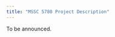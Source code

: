 ```yaml
---
title: "MSSC 5780 Project Description"
---
```


To be announced.

<!-- ## Timeline -->

<!-- [Topic ideas](#topic-ideas) due Fri, Feb 18 -->

<!-- [Proposal](#project-proposal) due Fri, Mar 18 -->

<!-- [Draft report](#draft-report) due Fri, Apr 8 -->

<!-- [Peer review](#peer-review) due Fri, Apr 15 -->

<!-- [Final report](#written-report) due Mon, Apr 25 -->

<!-- [Video presentation + slides](#video-presentation--slides) and [final GitHub repo](#reproducibility---organization) due Thu, Apr 28 -->

<!-- [Presentation comments](#presentation-comments) due Sat, Apr 30 -->

<!-- ## Introduction -->

<!-- **TL;DR**: *Pick a data set and do a regression analysis. That is your final project.* -->

<!-- The goal of the final project is for you to use regression analysis to analyze a data set of your own choosing. The data set may already exist or you may collect your own data by scraping the web. -->

<!-- Choose the data based on your group's interests or work you all have done in other courses or research projects. The goal of this project is for you to demonstrate proficiency in the techniques we have covered in this class (and beyond, if you like!) and apply them to a data set to analyze it in a meaningful way. -->

<!-- All analyses must be done in RStudio, and all components of the project **must be reproducible** (with the exception of the presentation). -->

<!-- ### Logistics -->

<!-- You will work on the project with your lab groups. -->

<!-- The four primary deliverables for the final project are -->

<!-- -   A written, reproducible report detailing your analysis -->

<!-- -   A GitHub repository corresponding to your report -->

<!-- -   Slides + a video presentation -->

<!-- -   Formal peer review on another team's project -->

<!-- ## Topic ideas {#topic-ideas} -->

<!-- Identify 2-3 data sets you're interested in potentially using for the final project. If you're unsure where to find data, you can use the list of potential data sources in the [Tips + Resources](#tips--resources) section as a starting point. It may also help to think of topics you're interested in investigating and find data sets on those topics. -->

<!-- The purpose of submitting project ideas is to give you time to find data for the project and to make sure you have a data set that can help you be successful in the project. **Therefore, you must use one of the data sets submitted as a topic idea, unless otherwise notified by the teaching team.** -->

<!-- The data sets should meet the following criteria: -->

<!-- -   At least 500 observations -->

<!-- -   At least 10 columns -->

<!-- -   At least 6 of the columns must be useful and unique predictor variables. -->

<!--     -   Identifier variables such as "name", "social security number", etc. are not useful predictor variables. -->

<!--     -   If you have multiple columns with the same information (e.g. "state abbreviation" and "state name"), then they are not unique predictors. -->

<!-- -   At least one variable that can be identified as a reasonable response variable. -->

<!--     -   The response variable can be quantitative or categorical. -->

<!-- -   A mix of quantitative and categorical variables that can be used as predictors. -->

<!-- -   Observations should reasonably meet the independence condition. Therefore, avoid data with repeated measures, data collected over time, etc. -->

<!-- -   You may not use data that has previously been used in any course materials, or any derivation of data that has been used in course materials. -->

<!-- **Please ask a member of the teaching team if you're unsure whether your data set meets the criteria.** -->

<!-- For each data set, include the following: -->

<!-- #### Introduction and data -->

<!-- -   State the source of the data set. -->

<!-- -   Describe when and how it was originally collected (by the original data curator, not necessarily how you found the data) -->

<!-- -   Describe the observations and the general characteristics being measured in the data -->

<!-- #### Research question -->

<!-- -   Describe a research question you're interested in answering using this data. -->

<!-- #### Glimpse of data -->

<!-- -   Use the `glimpse` function to provide an overview of each data set -->

<!-- Submit the PDF of the topic ideas to Gradescope. Mark all pages associated with each data set. -->

<!-- ## Project proposal {#project-proposal} -->

<!-- The purpose of the project proposal is to help you think about your analysis strategy early. -->

<!-- Include the following in the proposal: -->

<!-- ### Section 1 - Introduction -->

<!-- The introduction section includes -->

<!-- -   an introduction to the subject matter you're investigating -->

<!-- -   the motivation for your research question (citing any relevant literature) -->

<!-- -   the general research question you wish to explore -->

<!-- -   your hypotheses regarding the research question of interest. -->

<!-- ### Section 2 - Data description -->

<!-- In this section, you will describe the data set you wish to explore. This includes -->

<!-- -   description of the observations in the data set, -->

<!-- -   description of how the data was originally collected (not how you found the data but how the original curator of the data collected it). -->

<!-- ### Section 3 - Analysis approach -->

<!-- In this section, you will provide a brief overview of your analysis approach. This includes: -->

<!-- -   Description of the response variable. -->

<!-- -   Visualization and summary statistics for the response variable. -->

<!-- -   List of variables that will be considered as predictors -->

<!-- -   Regression model technique (multiple linear regression and logistic regression) -->

<!-- ### Data dictionary (aka code book) -->

<!-- Submit a data dictionary for all the variables in your data set in the `README` of your project repo, in the `data` folder. Link to this file from your proposal writeup. -->

<!-- ### Submission -->

<!-- Push all of your final changes to the GitHub repo, and submit the PDF of your proposal to Gradescope. -->

<!-- ### Proposal grading -->

<!-- | Total                | 10 pts | -->

<!-- |----------------------|--------| -->

<!-- | **Introduction**     | 3 pts  | -->

<!-- | **Data description** | 2 pts  | -->

<!-- | **Analysis plan**    | 4 pts  | -->

<!-- | **Data dictionary**  | 1 pts  | -->

<!-- Each component will be graded as follows: -->

<!-- -   **Meets expectations (full credit)**: All required elements are completed and are accurate. The narrative is written clearly, all tables and visualizations are nicely formatted, and the work would be presentable in a professional setting. -->

<!-- -   **Close to expectations (half credit)**: There are some elements missing and/or inaccurate. There are some issues with formatting. -->

<!-- -   **Does not meet expectations (no credit)**: Major elements missing. Work is not neatly formatted and would not be presentable in a professional setting. -->

<!-- ## Draft report {#draft-report} -->

<!-- The purpose of the draft and peer review is to give you an opportunity to get early feedback on your analysis. Therefore, the draft and peer review will focus primarily on the exploratory data analysis, modeling, and initial interpretations. -->

<!-- Write the draft in the **written-report.qmd** file in your project repo. You do not need to submit the draft on Gradescope. -->

<!-- Below is a brief description of the sections to focus on in the draft: -->

<!-- ### Introduction and data -->

<!-- This section includes an introduction to the project motivation, data, and research question. Describe the data and definitions of key variables. It should also include some exploratory data analysis. All of the EDA won't fit in the paper, so focus on the EDA for the response variable and a few other interesting variables and relationships. -->

<!-- ### Methodology -->

<!-- This section includes a brief description of your modeling process. Explain the reasoning for the type of model you're fitting, predictor variables considered for the model including any interactions. Additionally, show how you arrived at the final model by describing the model selection process, any variable transformations (if needed), and any other relevant considerations that were part of the model fitting process. -->

<!-- ### Results -->

<!-- In this section, you will output the final model and include a brief discussion of the model assumptions, diagnostics, and any relevant model fit statistics. -->

<!-- This section also includes initial interpretations and conclusions drawn from the model. -->

<!-- ## Peer review {#peer-review} -->

<!-- Critically reviewing others' work is a crucial part of the scientific process, and STA 210 is no exception. Each lab team will be assigned two other teams's projects to review. Each team should push their draft to their GitHub repo by the due date. One lab in the following week will be dedicated to the peer review, and all reviews will be due by the end of that lab session. -->

<!-- During the peer review process, you will be provided read-only access to your partner teams' GitHub repos. Provide your review in the form of GitHub issues to your partner team's GitHub repo using the issue template provided. The peer review will be graded on the extent to which it comprehensively and constructively addresses the components of the partner team's report: the research context and motivation, exploratory data analysis, modeling, interpretations, and conclusions. -->

<!-- ### Pairings -->

<!-- #### Section 1 - M 1:45PM - 3:00PM -->

<!-- | Team being reviewed | Reviewer 1     | Reviewer 2     | -->

<!-- |---------------------|----------------|----------------| -->

<!-- | chaa_chaa_chaa      | yay_stats      | stat_over_flow | -->

<!-- | dekk                | chaa_chaa_chaa | yay_stats      | -->

<!-- | eight               | dekk           | chaa_chaa_chaa | -->

<!-- | housecats           | eight          | dekk           | -->

<!-- | krafthouse          | housecats      | eight          | -->

<!-- | rrawr               | krafthouse     | housecats      | -->

<!-- | stat_over_flow      | rrawr          | krafthouse     | -->

<!-- | yay_stats           | stat_over_flow | rrawr          | -->

<!-- #### Section 2 - M 3:30PM - 4:45PM -->

<!-- | Team being reviewed | Reviewer 1       | Reviewer 2       | -->

<!-- |---------------------|------------------|------------------| -->

<!-- | a_plus_plus_plus    | we_r             | tina             | -->

<!-- | predictors          | a_plus_plus_plus | we_r             | -->

<!-- | sixers              | predictors       | a_plus_plus_plus | -->

<!-- | soy_nuggets         | sixers           | predictors       | -->

<!-- | tina                | soy_nuggets      | sixers           | -->

<!-- | we_r                | tina             | soy_nuggets      | -->

<!-- #### Section 3 - M 5:15PM - 6:30PM -->

<!-- | Team being reviewed              | Reviewer 1                       | Reviewer 2                       | -->

<!-- |------------------------|------------------------|------------------------| -->

<!-- | down_to_earth_goats              | the_three_musketeers             | team_five                        | -->

<!-- | ginger_and_stats                 | down_to_earth_goats              | the_three_musketeers             | -->

<!-- | pineapple_wedge_and_diced_papaya | ginger_and_stats                 | down_to_earth_goats              | -->

<!-- | statchelorettes                  | pineapple_wedge_and_diced_papaya | ginger_and_stats                 | -->

<!-- | statisix                         | statchelorettes                  | pineapple_wedge_and_diced_papaya | -->

<!-- | stats_squad                      | statisix                         | statchelorettes                  | -->

<!-- | team_five                        | stats_squad                      | statisix                         | -->

<!-- | the_three_musketeers             | team_five                        | stats_squad                      | -->

<!-- ### Process and questions -->

<!-- Spend \~30 mins to review each team's project. -->

<!-- -   Find your team name on the **Reviewer 1** and **Reviewer 2** columns. -->

<!-- -   For each of the columns, find the name of the team to review in the **Team being reviewed** column. You should already have access to this team's repo. -->

<!-- -   Open the repo of the team you're reviewing, read their project draft, and browser around the rest of their repo. -->

<!-- -   Then, go to the Issues tab in that repo, click on New issue, and click on Get started for the Peer review issue. Fill out this issue, answering the following questions: -->

<!--     -   Peer review by: \[NAME OF TEAM DOING THE REVIEW\] -->

<!--     -   Names of team members that participated in this review: \[FULL NAMES OF TEAM MEMBERS DOING THE REVIEW\] -->

<!--     -   Describe the goal of the project. -->

<!--     -   Describe the data used or collected, if any. If the proposal does not include the use of a specific dataset, comment on whether the project would be strengthened by the inclusion of a dataset. -->

<!--     -   Describe the approaches, tools, and methods that will be used. -->

<!--     -   Is there anything that is unclear from the proposal? -->

<!--     -   Provide constructive feedback on how the team might be able to improve their project. Make sure your feedback includes at least one comment on the statistical modeling aspect of the project, but do feel free to comment on aspects beyond the modeling. -->

<!--     -   What aspect of this project are you most interested in and would like to see highlighted in the presentation. -->

<!--     -   Provide constructive feedback on any issues with file and/or code organization. -->

<!--     -   (Optional) Any further comments or feedback? -->

<!-- ## Written report {#written-report} -->

<!-- Your written report must be completed in the `written-report.qmd` file and must be reproducible. All team members should contribute to the GitHub repository, with regular meaningful commits. -->

<!-- Before you finalize your write up, make sure the printing of code chunks is off with the option `echo = FALSE`. -->

<!-- **You will submit the PDF of your final report on Gradescope.** -->

<!-- The PDF you submit must match the files in your GitHub repository *exactly*. The mandatory components of the report are below. You are free to add additional sections as necessary. The report, including visualizations, should be **no more than 10 pages long.** is no minimum page requirement; however, you should comprehensively address all of the analysis and report. -->

<!-- Be selective in what you include in your final write-up. The goal is to write a cohesive narrative that demonstrates a thorough and comprehensive analysis rather than explain every step of the analysis. -->

<!-- You are welcome to include an appendix with additional work at the end of the written report document; however, grading will largely be based on the content in the main body of the report. You should assume the reader will not see the material in the appendix unless prompted to view it in the main body of the report. The appendix should be neatly formatted and easy for the reader to navigate. It is not included in the 10-page limit. -->

<!-- The written report is worth 40 points, broken down as follows -->

<!-- | Total                         | 40 pts | -->

<!-- |-------------------------------|--------| -->

<!-- | **Introduction/data**         | 6 pts  | -->

<!-- | **Methodology**               | 10 pts | -->

<!-- | **Results**                   | 14 pts | -->

<!-- | **Discussion + conclusion**   | 6 pts  | -->

<!-- | **Organization + formatting** | 4 pts  | -->

<!-- [Click here](/documents/project-report-rubric.pdf "Project rubric") for a PDF of the written report rubric. -->

<!-- ### Introduction and data -->

<!-- This section includes an introduction to the project motivation, data, and research question. Describe the data and definitions of key variables. It should also include some exploratory data analysis. All of the EDA won't fit in the paper, so focus on the EDA for the response variable and a few other interesting variables and relationships. -->

<!-- #### Grading criteria -->

<!-- The research question and motivation are clearly stated in the introduction, including citations for the data source and any external research. The data are clearly described, including a description about how the data were originally collected and a concise definition of the variables relevant to understanding the report. The data cleaning process is clearly described, including any decisions made in the process (e.g., creating new variables, removing observations, etc.) The explanatory data analysis helps the reader better understand the observations in the data along with interesting and relevant relationships between the variables. It incorporates appropriate visualizations and summary statistics. -->

<!-- ### Methodology -->

<!-- This section includes a brief description of your modeling process. Explain the reasoning for the type of model you're fitting, predictor variables considered for the model including any interactions. Additionally, show how you arrived at the final model by describing the model selection process, interactions considered, variable transformations (if needed), assessment of conditions and diagnostics, and any other relevant considerations that were part of the model fitting process. -->

<!-- #### Grading criteria -->

<!-- The analysis steps are appropriate for the data and research question. The group used a thorough and careful approach to select the final model; the approach is clearly described in the report. The model selection process took into account potential interaction effects and addressed any violations in model conditions. The model conditions and diagnostics are thoroughly and accurately assessed for their model. If violations of model conditions are still present, there was a reasonable attempt to address the violations based on the course content. -->

<!-- ### Results -->

<!-- This is where you will output the final model with any relevant model fit statistics. -->

<!-- Describe the key results from the model. The goal is not to interpret every single variable in the model but rather to show that you are proficient in using the model output to address the research questions, using the interpretations to support your conclusions. Focus on the variables that help you answer the research question and that provide relevant context for the reader. -->

<!-- #### Grading criteria -->

<!-- The model fit is clearly assessed, and interesting findings from the model are clearly described. Interpretations of model coefficients are used to support the key findings and conclusions, rather than merely listing the interpretation of every model coefficient. If the primary modeling objective is prediction, the model's predictive power is thoroughly assessed. -->

<!-- ### Discussion + Conclusion -->

<!-- In this section you'll include a summary of what you have learned about your research question along with statistical arguments supporting your conclusions. In addition, discuss the limitations of your analysis and provide suggestions on ways the analysis could be improved. Any potential issues pertaining to the reliability and validity of your data and appropriateness of the statistical analysis should also be discussed here. Lastly, this section will include ideas for future work. -->

<!-- #### Grading criteria -->

<!-- Overall conclusions from analysis are clearly described, and the model results are put into the larger context of the subject matter and original research question. There is thoughtful consideration of potential limitations of the data and/or analysis, and ideas for future work are clearly described. -->

<!-- ### Organization + formatting -->

<!-- This is an assessment of the overall presentation and formatting of the written report. -->

<!-- #### Grading criteria -->

<!-- The report neatly written and organized with clear section headers and appropriately sized figures with informative labels. Numerical results are displayed with a reasonable number of digits, and all visualizations are neatly formatted. All citations and links are properly formatted. If there is an appendix, it is reasonably organized and easy for the reader to find relevant information. All code, warnings, and messages are suppressed. The main body of the written report (not including the appendix) is no longer than 10 pages. -->

<!-- ## Video presentation + slides -->

<!-- ### Slides -->

<!-- In addition to the written report, your team will also create presentation slides and record a video presentation that summarize and showcase your project. Introduce your research question and data set, showcase visualizations, and discuss the primary conclusions. These slides should serve as a brief visual addition to your written report and will be graded for content and quality. -->

<!-- **For submission, convert these slides to a .pdf document, and submit the PDF of the slides on Gradescope.** -->

<!-- The slide deck should have no more than 6 content slides + 1 title slide. Here is a *suggested* outline as you think through the slides; you [**do not**]{.underline} have to use this exact format for the 6 slides. -->

<!-- -   Title Slide -->

<!-- -   Slide 1: Introduce the topic and motivation -->

<!-- -   Slide 2: Introduce the data -->

<!-- -   Slide 3: Highlights from EDA -->

<!-- -   Slide 4: Final model -->

<!-- -   Slide 5: Interesting findings from the model -->

<!-- -   Slide 6: Conclusions + future work -->

<!-- ### Video presentation -->

<!-- For the video presentation, you can speak over your slide deck, similar to the lecture content videos. **The video presentation must be no longer than 8 minutes.** It is fine if the video is shorter than 8 minutes, but it cannot exceed 8 minutes. You may use can use any platform that works best for your group to record your presentation. Below are a few resources on recording videos: -->

<!-- -   [Recording presentations in Zoom](https://kb.siue.edu/61721) -->

<!-- -   [Apple Quicktime for screen recording](https://support.apple.com/en-gb/guide/quicktime-player/qtp97b08e666/mac) -->

<!-- -   [Windows 10 built-in screen recording functionality](https://www.youtube.com/watch?v=OfPbr1mRDuo) -->

<!-- -   [Kap for screen recording](https://getkap.co/) -->

<!-- Once your video is ready, upload the video to Warpwire, then embed the video in an new discussion post on Conversations. -->

<!-- #### To upload your video to Warpwire: -->

<!-- -   Click the Warpwire tab in the course Sakai site. -->

<!-- -   Click the "+" and select "Upload files". -->

<!-- -   Locate the video on your computer and click to upload. -->

<!-- -   Once you've uploaded the video to Warpwire, click to share the video and copy the video's URL. You will need this when you post the video in the discussion forum. -->

<!-- #### To post the video to the discussion forum -->

<!-- -   Click the Presentations tab in the course Sakai site. -->

<!-- -   Click the Presentations topic. -->

<!-- -   Click "Start a new conversation". -->

<!-- -   Make the title "Your Team Name: Project Title". For example, "Teaching Team: Our Awesome Presentation". -->

<!-- -   Click the Warpwire icon (between the table and shopping cart icons). -->

<!-- -   Select your video, then click "Insert 1 item." This will embed your video in the conversation. -->

<!-- -   Under the video, paste the URL to your video. -->

<!-- -   You're done! -->

<!-- ## Presentation comments {#presentation-comments} -->

<!-- Each student will be assigned 2 presentations to watch. Your viewing assignments will be posted later in the semester. -->

<!-- Watch the group's video, then click "Reply" to post a question for the group. You may not post a question that's already been asked on the discussion thread. Additionally, the question should be (i) substantive (i.e. it shouldn't be "Why did you use a bar plot instead of a pie chart"?), (ii) demonstrate your understanding of the content from the course, and (iii) relevant to that group's specific presentation, i.e demonstrating that you've watched the presentation. -->

<!-- *This portion of the project will be assessed individually.* -->

<!-- ### Pairings -->

<!-- Find your team name in the first column, watch videos from teams in the second column and leave comments. -->

<!-- | Reviewer                         | First video to review            | Second video to review           | -->

<!-- |:-----------------------|:-----------------------|:-----------------------| -->

<!-- | Ginger and Stats                 | Eight                            | We R                             | -->

<!-- | Krafthouse                       | Ginger and Stats                 | Eight                            | -->

<!-- | Soy Nuggets                      | Krafthouse                       | Ginger and Stats                 | -->

<!-- | Down To Earth Goats              | Soy Nuggets                      | Krafthouse                       | -->

<!-- | A+++                             | Down To Earth Goats              | Soy Nuggets                      | -->

<!-- | Team Five                        | A+++                             | Down To Earth Goats              | -->

<!-- | Rrawr                            | Team Five                        | A+++                             | -->

<!-- | Housecats                        | Rrawr                            | Team Five                        | -->

<!-- | Dekk                             | Housecats                        | Rrawr                            | -->

<!-- | Stat OverFlow                    | Dekk                             | Housecats                        | -->

<!-- | The Three Musketeers             | Stat OverFlow                    | Dekk                             | -->

<!-- | Predictors                       | The Three Musketeers             | Stat OverFlow                    | -->

<!-- | Stats Squad                      | Predictors                       | The Three Musketeers             | -->

<!-- | Statisix                         | Stats Squad                      | Predictors                       | -->

<!-- | Sixers                           | Statisix                         | Stats Squad                      | -->

<!-- | Yay Stats                        | Sixers                           | Statisix                         | -->

<!-- | TINA                             | Yay Stats                        | Sixers                           | -->

<!-- | Statchelorettes                  | TINA                             | Yay Stats                        | -->

<!-- | Pineapple Wedge and Diced Papaya | Statchelorettes                  | TINA                             | -->

<!-- | Chaa Chaa Chaa                   | Pineapple Wedge and Diced Papaya | Statchelorettes                  | -->

<!-- | We R                             | Chaa Chaa Chaa                   | Pineapple Wedge and Diced Papaya | -->

<!-- | Eight                            | We R                             | Chaa Chaa Chaa                   | -->

<!-- ## Reproducibility + organization -->

<!-- All written work (with exception of presentation slides) should be reproducible, and the GitHub repo should be neatly organized. -->

<!-- The GitHub repo should have the following structure: -->

<!-- -   `README`: Short project description and data dictionary -->

<!-- -   `written-report.qmd` & `written-report.pdf`: Final written report -->

<!-- -   `/data`: Folder that contains the data set for the final project. -->

<!-- -   `/previous-work`: Folder that contains the `topic-ideas` and `project-proposal` files. -->

<!-- -   `/presentation`: Folder with the presentation slides. -->

<!--     -   If your presentation slides are online, you can put a link to the slides in a `README.md` file in the `presentation` folder. -->

<!-- Points for reproducibility + organization will be based on the reproducibility of the written report and the organization of the project GitHub repo. The repo should be neatly organized as described above, there should be no extraneous files, all text in the README should be easily readable. -->

<!-- ## Peer teamwork evaluation -->

<!-- You will be asked to fill out a survey where you rate the contribution and teamwork of each team member by assigning a contribution percentage for each team member. Filling out the survey is a prerequisite for getting credit on the team member evaluation. If you are suggesting that an individual did less than half the expected contribution given your team size (e.g., for a team of four students, if a student contributed less than 12.5% of the total effort), please provide some explanation. If any individual gets an average peer score indicating that this was the case, their grade will be assessed accordingly. -->

<!-- If you have concerns with the teamwork and/or contribution from any team members, please email me by the project video deadline. **You only need to email me if you have concerns**. Otherwise, I will assume everyone on the team equally contributed and will receive full credit for the teamwork portion of the grade. -->

<!-- ## Overall grading -->

<!-- The grade breakdown is as follows: -->

<!-- | Total                              | 100 pts | -->

<!-- |------------------------------------|---------| -->

<!-- | **Topic ideas**                    | 5 pts   | -->

<!-- | **Project proposal**               | 10 pts  | -->

<!-- | **Peer review**                    | 10 pts  | -->

<!-- | **Written report**                 | 40 pts  | -->

<!-- | **Slides + video presentation**    | 20 pts  | -->

<!-- | **Reproducibility + organization** | 5 pts   | -->

<!-- | **Video comments**                 | 5 pts   | -->

<!-- | **Peer teamwork evaluation**       | 5 pts   | -->

<!-- *Note: No late project reports or videos are accepted.* -->

<!-- ### Grading summary -->

<!-- Grading of the project will take into account the following: -->

<!-- -   Content - What is the quality of research and/or policy question and relevancy of data to those questions? -->

<!-- -   Correctness - Are statistical procedures carried out and explained correctly? -->

<!-- -   Writing and Presentation - What is the quality of the statistical presentation, writing, and explanations? -->

<!-- -   Creativity and Critical Thought - Is the project carefully thought out? Are the limitations carefully considered? Does it appear that time and effort went into the planning and implementation of the project? -->

<!-- A general breakdown of scoring is as follows: -->

<!-- -   *90%-100%*: Outstanding effort. Student understands how to apply all statistical concepts, can put the results into a cogent argument, can identify weaknesses in the argument, and can clearly communicate the results to others. -->

<!-- -   *80%-89%*: Good effort. Student understands most of the concepts, puts together an adequate argument, identifies some weaknesses of their argument, and communicates most results clearly to others. -->

<!-- -   *70%-79%*: Passing effort. Student has misunderstanding of concepts in several areas, has some trouble putting results together in a cogent argument, and communication of results is sometimes unclear. -->

<!-- -   *60%-69%*: Struggling effort. Student is making some effort, but has misunderstanding of many concepts and is unable to put together a cogent argument. Communication of results is unclear. -->

<!-- -   *Below 60%*: Student is not making a sufficient effort. -->

<!-- ### Late work policy -->

<!-- **There is no late work accepted on this project.** Be sure to turn in your work early to avoid any technological mishaps. -->
